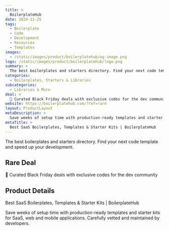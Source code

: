 ```yaml
---
title: >
  BoilerplateHub
date: 2024-11-25
tags:
  - Boilerplate
  - Code
  - Development
  - Resources
  - Templates
images:
  - /static/images/product/boilerplatehub/og-image.png
logo: /static/images/product/boilerplatehub/logo.png
summary: >
  The best boilerplates and starters directory. Find your next code template and speed up your development.
categories:
  - Boilerplates, Starters & Libraries
subcategories:
  - Libraries & More
deal: >
  🎅 Curated Black Friday deals with exclusive codes for the dev community
website: https://boilerplatehub.com/?ref=rare
layout: ProductLayout
metaDescription: >
  Save weeks of setup time with production-ready templates and starter kits for SaaS, web and mobile applications. Carefully vetted and maintained by developers.
metaTitle: >
  Best SaaS Boilerplates, Templates & Starter Kits | BoilerplateHub
---
```

The best boilerplates and starters directory. Find your next code template and speed up your development.

## Rare Deal

🎅 Curated Black Friday deals with exclusive codes for the dev community

## Product Details

Best SaaS Boilerplates, Templates & Starter Kits | BoilerplateHub

Save weeks of setup time with production-ready templates and starter kits for SaaS, web and mobile applications. Carefully vetted and maintained by developers.
